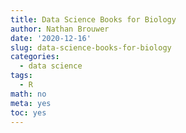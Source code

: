 ```yaml
---
title: Data Science Books for Biology
author: Nathan Brouwer
date: '2020-12-16'
slug: data-science-books-for-biology
categories:
  - data science
tags:
  - R
math: no
meta: yes
toc: yes
---
```



<!--more-->
